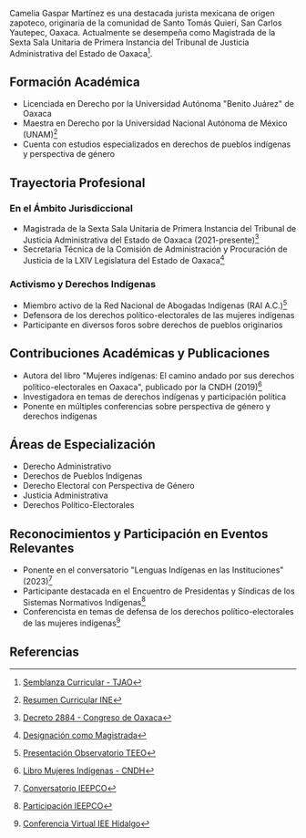 Camelia Gaspar Martínez es una destacada jurista mexicana de origen zapoteco, originaria de la comunidad de Santo Tomás Quierí, San Carlos Yautepec, Oaxaca. Actualmente se desempeña como Magistrada de la Sexta Sala Unitaria de Primera Instancia del Tribunal de Justicia Administrativa del Estado de Oaxaca[^1].

## Formación Académica

- Licenciada en Derecho por la Universidad Autónoma "Benito Juárez" de Oaxaca
- Maestra en Derecho por la Universidad Nacional Autónoma de México (UNAM)[^2]
- Cuenta con estudios especializados en derechos de pueblos indígenas y perspectiva de género

## Trayectoria Profesional

### En el Ámbito Jurisdiccional

- Magistrada de la Sexta Sala Unitaria de Primera Instancia del Tribunal de Justicia Administrativa del Estado de Oaxaca (2021-presente)[^3]
- Secretaria Técnica de la Comisión de Administración y Procuración de Justicia de la LXIV Legislatura del Estado de Oaxaca[^4]

### Activismo y Derechos Indígenas

- Miembro activo de la Red Nacional de Abogadas Indígenas (RAI A.C.)[^5]
- Defensora de los derechos político-electorales de las mujeres indígenas
- Participante en diversos foros sobre derechos de pueblos originarios

## Contribuciones Académicas y Publicaciones

- Autora del libro "Mujeres indígenas: El camino andado por sus derechos político-electorales en Oaxaca", publicado por la CNDH (2019)[^6]
- Investigadora en temas de derechos indígenas y participación política
- Ponente en múltiples conferencias sobre perspectiva de género y derechos indígenas

## Áreas de Especialización

- Derecho Administrativo
- Derechos de Pueblos Indígenas
- Derecho Electoral con Perspectiva de Género
- Justicia Administrativa
- Derechos Político-Electorales

## Reconocimientos y Participación en Eventos Relevantes

- Ponente en el conversatorio "Lenguas Indígenas en las Instituciones" (2023)[^7]
- Participante destacada en el Encuentro de Presidentas y Síndicas de los Sistemas Normativos Indígenas[^8]
- Conferencista en temas de defensa de los derechos político-electorales de las mujeres indígenas[^9]

## Referencias

[^1]: [Semblanza Curricular - TJAO](https://tjaoaxaca.gob.mx/Transparencia/LGTA70/lgta70fxvii_2018/fxvii_456.pdf)
[^2]: [Resumen Curricular INE](https://repositoriodocumental.ine.mx/xmlui/bitstream/handle/123456789/120868/OAX-GASPAR-MARTINEZ-CAMELIA-RESUMEN-21.pdf)
[^3]: [Decreto 2884 - Congreso de Oaxaca](https://www.congresooaxaca.gob.mx/docs64.congresooaxaca.gob.mx/documents/decrets/DLXIV_2884.pdf)
[^4]: [Designación como Magistrada](https://www.ororadio.com.mx/2021/10/envia-murat-terna-para-elegir-magistraturas-del-tribunal-de-justicia/)
[^5]: [Presentación Observatorio TEEO](https://teeo.mx/index.php/comunicacion/boletines/107-presenta-observatorio-libro-sobre-participacion-politica-de-las-mujeres-indigenas)
[^6]: [Libro Mujeres Indígenas - CNDH](http://appweb.cndh.org.mx/biblioteca/archivos/pdfs/Mujeres-Indigenas-Derechos-Politico-electorales-Oaxaca.pdf)
[^7]: [Conversatorio IEEPCO](https://www.ieepco.org.mx/comunicados/conversatorio-lenguas-indigenas-en-las-instituciones-una-agenda-pendiente)
[^8]: [Participación IEEPCO](https://www.ieepco.org.mx/comunicados/participa-ieepco-en-encuentro-de-presidentas-y-sindicas-de-los-sistemas-normativos-indigenas)
[^9]: [Conferencia Virtual IEE Hidalgo](https://twitter.com/IEEHidalgo/status/1469357997512089604)
